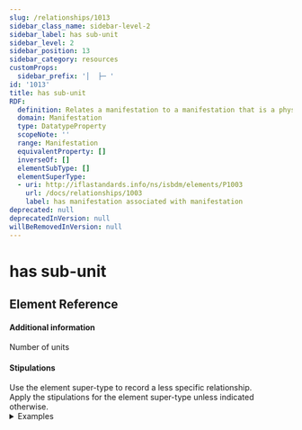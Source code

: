 ```yaml
---
slug: /relationships/1013
sidebar_class_name: sidebar-level-2
sidebar_label: has sub-unit
sidebar_level: 2
sidebar_position: 13
sidebar_category: resources
customProps:
  sidebar_prefix: '│  ├─ '
id: '1013'
title: has sub-unit
RDF:
  definition: Relates a manifestation to a manifestation that is a physical or logical part of the manifestation.
  domain: Manifestation
  type: DatatypeProperty
  scopeNote: ''
  range: Manifestation
  equivalentProperty: []
  inverseOf: []
  elementSubType: []
  elementSuperType:
  - uri: http://iflastandards.info/ns/isbdm/elements/P1003
    url: /docs/relationships/1003
    label: has manifestation associated with manifestation
deprecated: null
deprecatedInVersion: null
willBeRemovedInVersion: null
---
```

# has sub-unit

## Element Reference
<ElementReference frontMatter={frontMatter} />

#### Additional information

<SeeAlso><InLink href="/docs/assess/index#p010">Number of units</InLink></SeeAlso>

#### Stipulations

<div className="stip">
  Use the element super-type to record a less specific relationship.
</div>

<div className="stip">
  Apply the stipulations for the element super-type unless indicated otherwise.
  
  <details>
  <summary>Examples</summary>
  
  | Property | Value |
  |:---------|:------|
  | has sub-unit | "Mojo 357 (2023; H Bauer Publishing Ltd.; volume + audio disc)" |
  
  *[Full example: <InLink href="/docs/fullex/fx031">Mojo (1993-; H Bauer Publishing Ltd.; volume + audio disc)</InLink>. The sub-unit is the manifestation of an issue of a diachronic work.]*
  <hr />
  
  | Property | Value |
  |:---------|:------|
  | has sub-unit | "Mojo 357 (2023; H Bauer Publishing Ltd.; volume)" |
  | has sub-unit | "Stax uncovered! (2023; H Bauer Publishing Ltd.; audio disc)" |
  
  *[Full example: <InLink href="/docs/fullex/fx032">Mojo (1993-; H Bauer Publishing Ltd.; volume + audio disc)</InLink>. The manifestation consists of a magazine and a CD.]*
  </details>
</div>
